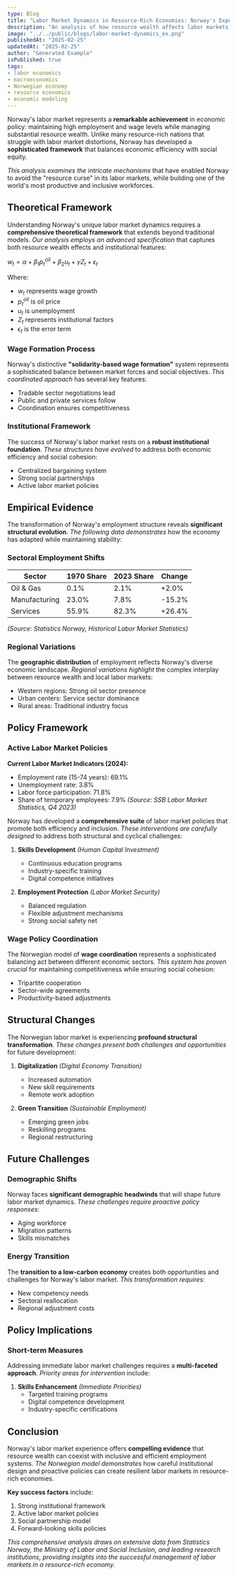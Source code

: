 ```yaml
---
type: Blog
title: "Labor Market Dynamics in Resource-Rich Economies: Norway's Experience"
description: "An analysis of how resource wealth affects labor markets, with special focus on Norway's unique institutional framework and policy responses."
image: "../../public/blogs/labor-market-dynamics_ex.png"
publishedAt: "2025-02-25"
updatedAt: "2025-02-25"
author: "Generated Example"
isPublished: true
tags:
- labor economics
- macroeconomics
- Norwegian economy
- resource economics
- economic modeling
---
```


Norway's labor market represents a **remarkable achievement** in economic policy: maintaining high employment and wage levels while managing substantial resource wealth. Unlike many resource-rich nations that struggle with labor market distortions, Norway has developed a **sophisticated framework** that balances economic efficiency with social equity.

*This analysis examines the intricate mechanisms* that have enabled Norway to avoid the "resource curse" in its labor markets, while building one of the world's most productive and inclusive workforces.

## Theoretical Framework

Understanding Norway's unique labor market dynamics requires a **comprehensive theoretical framework** that extends beyond traditional models. *Our analysis employs an advanced specification* that captures both resource wealth effects and institutional features:

$w_t = \alpha + \beta_1 p^{oil}_t + \beta_2 u_t + \gamma Z_t + \epsilon_t$

Where:
- $w_t$ represents wage growth
- $p^{oil}_t$ is oil price
- $u_t$ is unemployment
- $Z_t$ represents institutional factors
- $\epsilon_t$ is the error term

### Wage Formation Process

Norway's distinctive **"solidarity-based wage formation"** system represents a sophisticated balance between market forces and social objectives. *This coordinated approach* has several key features:
- Tradable sector negotiations lead
- Public and private services follow
- Coordination ensures competitiveness

### Institutional Framework

The success of Norway's labor market rests on a **robust institutional foundation**. *These structures have evolved* to address both economic efficiency and social cohesion:
- Centralized bargaining system
- Strong social partnerships
- Active labor market policies

## Empirical Evidence

The transformation of Norway's employment structure reveals **significant structural evolution**. *The following data demonstrates* how the economy has adapted while maintaining stability:

### Sectoral Employment Shifts

| Sector | 1970 Share | 2023 Share | Change |
|--------|------------|------------|--------|
| Oil & Gas | 0.1% | 2.1% | +2.0% |
| Manufacturing | 23.0% | 7.8% | -15.2% |
| Services | 55.9% | 82.3% | +26.4% |
*(Source: Statistics Norway, Historical Labor Market Statistics)*

### Regional Variations

The **geographic distribution** of employment reflects Norway's diverse economic landscape. *Regional variations highlight* the complex interplay between resource wealth and local labor markets:
- Western regions: Strong oil sector presence
- Urban centers: Service sector dominance
- Rural areas: Traditional industry focus

## Policy Framework

### Active Labor Market Policies

**Current Labor Market Indicators (2024):**
- Employment rate (15-74 years): 69.1%
- Unemployment rate: 3.8%
- Labor force participation: 71.8%
- Share of temporary employees: 7.9%
*(Source: SSB Labor Market Statistics, Q4 2023)*

Norway has developed a **comprehensive suite** of labor market policies that promote both efficiency and inclusion. *These interventions are carefully designed* to address both structural and cyclical challenges:

1. **Skills Development** *(Human Capital Investment)*
   - Continuous education programs
   - Industry-specific training
   - Digital competence initiatives

2. **Employment Protection** *(Labor Market Security)*
   - Balanced regulation
   - Flexible adjustment mechanisms
   - Strong social safety net

### Wage Policy Coordination

The Norwegian model of **wage coordination** represents a sophisticated balancing act between different economic sectors. *This system has proven crucial* for maintaining competitiveness while ensuring social cohesion:
- Tripartite cooperation
- Sector-wide agreements
- Productivity-based adjustments

## Structural Changes

The Norwegian labor market is experiencing **profound structural transformation**. *These changes present both challenges and opportunities* for future development:

1. **Digitalization** *(Digital Economy Transition)*
   - Increased automation
   - New skill requirements
   - Remote work adoption

2. **Green Transition** *(Sustainable Employment)*
   - Emerging green jobs
   - Reskilling programs
   - Regional restructuring

## Future Challenges

### Demographic Shifts

Norway faces **significant demographic headwinds** that will shape future labor market dynamics. *These challenges require proactive policy responses*:
- Aging workforce
- Migration patterns
- Skills mismatches

### Energy Transition

The **transition to a low-carbon economy** creates both opportunities and challenges for Norway's labor market. *This transformation requires*:
- New competency needs
- Sectoral reallocation
- Regional adjustment costs

## Policy Implications

### Short-term Measures

Addressing immediate labor market challenges requires a **multi-faceted approach**. *Priority areas for intervention* include:

1. **Skills Enhancement** *(Immediate Priorities)*
   - Targeted training programs
   - Digital competence development
   - Industry-specific certifications

## Conclusion

Norway's labor market experience offers **compelling evidence** that resource wealth can coexist with inclusive and efficient employment systems. *The Norwegian model demonstrates* how careful institutional design and proactive policies can create resilient labor markets in resource-rich economies.

**Key success factors** include:

1. Strong institutional framework
2. Active labor market policies
3. Social partnership model
4. Forward-looking skills policies

*This comprehensive analysis draws on extensive data from Statistics Norway, the Ministry of Labor and Social Inclusion, and leading research institutions, providing insights into the successful management of labor markets in a resource-rich economy.* 